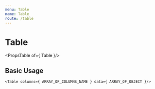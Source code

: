 ```yaml
---
menu: Table
name: Table
route: /table
---
```




# Table

<PropsTable of={ Table }/>

## Basic Usage

```
<Table columns={ ARRAY_OF_COLUMNS_NAME } data={ ARRAY_OF_OBJECT }/>
```

<Playground>
    <Table
        columns={ [ 'status', 'clientName', 'destiny', 'date' ] }
        data={
            [
                { clientName: 'Sra. Camila Santos', date: '20/04/2018', destiny: 'Itália, Florença', status: 'Em viagem' },
                { clientName: 'Sra. Camila Santos', date: '20/04/2018', destiny: 'Itália, Florença', status: 'Em viagem' },
                { clientName: 'Sra. Camila Santos', date: '20/04/2018', destiny: 'Itália, Florença', status: 'Em viagem' }
            ]
        }
    />
</Playground>
